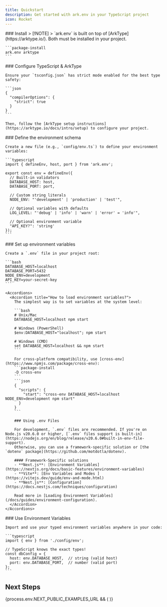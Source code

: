 ```yaml
---
title: Quickstart
description: Get started with ark.env in your TypeScript project
icon: Rocket
---
```



<Steps>
  <Step>
    ### Install
    > [!NOTE]
    > `ark.env` is built on top of [ArkType](https://arktype.io/). Both must be installed in your project.

    ```package-install
    ark.env arktype
    ```
  </Step>

  <Step>
    ### Configure TypeScript & ArkType

    Ensure your `tsconfig.json` has strict mode enabled for the best type safety:

    ```json
    {
      "compilerOptions": {
        "strict": true
      }
    }
    ```

    Then, follow the [ArkType setup instructions](https://arktype.io/docs/intro/setup) to configure your project.
  </Step>

  <Step>
    ### Define the environment schema

    Create a new file (e.g., `config/env.ts`) to define your environment variables:

    ```typescript
    import { defineEnv, host, port } from 'ark.env';

    export const env = defineEnv({
      // Built-in validators
      DATABASE_HOST: host,
      DATABASE_PORT: port,
      
      // Custom string literals
      NODE_ENV: "'development' | 'production' | 'test'",
      
      // Optional variables with defaults
      LOG_LEVEL: "'debug' | 'info' | 'warn' | 'error' = 'info'",
      
      // Optional environment variable
      "API_KEY?": 'string'
    });
    ```
  </Step>

  <Step>
    ### Set up environment variables

    Create a `.env` file in your project root:

    ```bash
    DATABASE_HOST=localhost
    DATABASE_PORT=5432
    NODE_ENV=development
    API_KEY=your-secret-key
    ```

    <Accordions>
      <Accordion title="How to load environment variables?">
        The simplest way is to set variables at the system level:

        ```bash
        # Unix/Mac
        DATABASE_HOST=localhost npm start

        # Windows (PowerShell)
        $env:DATABASE_HOST="localhost"; npm start

        # Windows (CMD)
        set DATABASE_HOST=localhost && npm start
        ```

        For cross-platform compatibility, use [cross-env](https://www.npmjs.com/package/cross-env):
        ```package-install
        -D cross-env
        ```
        ```json
        {
          "scripts": {
            "start": "cross-env DATABASE_HOST=localhost NODE_ENV=development npm start"
          }
        }
        ```

        ### Using .env Files
        
        For development, `.env` files are recommended. If you're on Node.js v20.6.0 or higher, [`.env` files support is built-in](https://nodejs.org/en/blog/release/v20.6.0#built-in-env-file-support).
        Otherwise, you can use a framework-specific solution or [the `dotenv` package](https://github.com/motdotla/dotenv).

        #### Framework-Specific solutions
        - **Next.js**: [Environment Variables](https://nextjs.org/docs/basic-features/environment-variables)
        - **Vite**: [Env Variables and Modes ](https://vitejs.dev/guide/env-and-mode.html)
        - **Nest.js**: [Configuration](https://docs.nestjs.com/techniques/configuration)

        Read more in [Loading Environment Variables](/docs/guides/environment-configuration).
      </Accordion>
    </Accordions>
  </Step>

  <Step>
    ### Use Environment Variables

    Import and use your typed environment variables anywhere in your code:

    ```typescript
    import { env } from './config/env';

    // TypeScript knows the exact types!
    const dbConfig = {
      host: env.DATABASE_HOST,  // string (valid host)
      port: env.DATABASE_PORT,  // number (valid port)
    };
    ```
  </Step>
</Steps>

## Next Steps

<Cards>
  <Card 
    title="Loading Environment Variables" 
    href="/docs/guides/environment-configuration" 
    description="Learn how to manage environment variables across different environments."
  />
  {process.env.NEXT_PUBLIC_EXAMPLES_URL && (
    <Card 
      title="Examples" 
      href={process.env.NEXT_PUBLIC_EXAMPLES_URL} 
      description="See examples of ark.env in action."
    />
  )}
</Cards>

